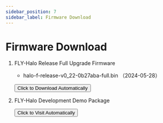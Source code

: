```yaml
---
sidebar_position: 7
sidebar_label: Firmware Download
---
```






# Firmware Download

1. FLY-Halo Release Full Upgrade Firmware

    * halo-f-release-v0_22-0b27aba-full.bin （2024-05-28） 


    <Button variant="contained" disableElevation href="https://cdn.mellow.klipper.cn/firmware/halo-f-release-v0_22-0b27aba-full.bin">Click to Download Automatically</Button>

2. FLY-Halo Development Demo Package

    <Button variant="contained" disableElevation href="https://github.com/Mellow-3D/FLY-Halo">Click to Visit Automatically</Button>
